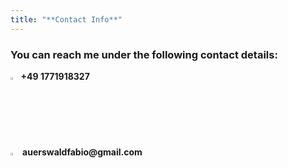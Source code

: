```yaml
---
title: "**Contact Info**"
---
```

<style>
a:link {
  color: darkblue;
  background-color: transparent;
  text-decoration: none;
}

a:visited {
  color: pink;
  background-color: transparent;
  text-decoration: none;
}

a:hover {
  color: red;
  background-color: transparent;
  text-decoration: underline;
}

a:active {
  color: yellow;
  background-color: transparent;
  text-decoration: underline;
}
</style>


### You can reach me under the following contact details: 

<img src="/Users/Fabio/Desktop/GitHub/Fabio-Auerswald.github.io/mobile.png" style="" alt="mobile-pictogram"
	title="" width="2.5%" /> **+49 1771918327**
<br/>

<img src="/Users/Fabio/Desktop/GitHub/Fabio-Auerswald.github.io/mail.png" style="" alt="mail-pictogram"
	title="" width="3%" /> **auerswaldfabio@gmail.com**

